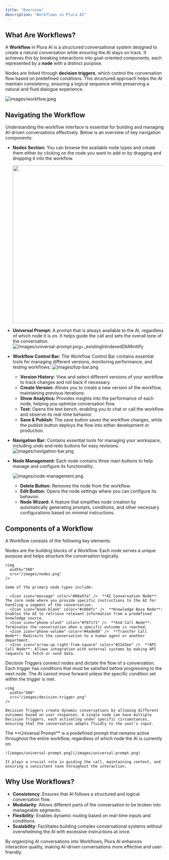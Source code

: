 ```yaml
---
title: "Overview"
description: "Workflows in Plura AI"
---
```


## What Are Workflows?

A **Workflow** in Plura AI is a structured conversational system designed to create a natural conversation while ensuring the AI stays on track. It achieves this by breaking interactions into goal-oriented components, each represented by a **node** with a distinct purpose.

Nodes are linked through **decision triggers**, which control the conversation flow based on predefined conditions. This structured approach helps the AI maintain consistency, ensuring a logical sequence while preserving a natural and fluid dialogue experience.

![images/workflow.jpeg](/images/workflow.jpeg)

## Navigating the Workflow

Understanding the workflow interface is essential for building and managing AI-driven conversations effectively. Below is an overview of key navigation components:

- **Nodes Section:** You can browse the available node types and create them either by clicking on the node you want to add or by dragging and dropping it into the workflow.

  <img
    width="500"
    src="/images/node-section.png"
  />
- **Universal Prompt:** A prompt that is always available to the AI, regardless of which node it is on. It helps guide the call and sets the overall tone of the conversation. ![/images/universal-prompt.png\+\_existingInIndexedDbMintlify](/images/universal-prompt.png)
- **Workflow Control Bar:** The Workflow Control Bar contains essential tools for managing different versions, monitoring performance, and testing workflows. ![images/top-bar.png](/images/top-bar.png)
  - **Version History:** View and select different versions of your workflow to track changes and roll back if necessary.
  - **Create Version:** Allows you to create a new version of the workflow, maintaining previous iterations.
  - **Show Analytics:** Provides insights into the performance of each node, helping you optimize conversation flow.
  - **Test:** Opens the test bench, enabling you to chat or call the workflow and observe its real-time behavior.
  - **Save & Publish:** The save button saves the workflow changes, while the publish button deploys the flow into either development or production.
- **Navigation Bar:** Contains essential tools for managing your workspace, including undo and redo buttons for easy revisions. ![images/navigation-bar.png](/images/navigation-bar.png)
- **Node Management:** Each node contains three main buttons to help manage and configure its functionality.

  ![images/node-management.png](/images/node-management.png)
  - **Delete Button:** Removes the node from the workflow.
  - **Edit Button:** Opens the node settings where you can configure its behavior.
  - **Node Wizard:** A feature that simplifies node creation by automatically generating prompts, conditions, and other necessary configurations based on minimal instructions.

## Components of a Workflow

A Workflow consists of the following key elements:

<Steps>
  <Step title="Nodes">
    Nodes are the building blocks of a Workflow. Each node serves a unique purpose and helps structure the conversation logically.

    <img
      width="500"
      src="/images/nodes.png"
    />

    Some of the primary node types include:

    - <Icon icon="message" color="#60a5fa" />  **AI Conversation Node**: The core node where you provide specific instructions to the AI for handling a segment of the conversation.
    - <Icon icon="book-blank" color="#c084fc" />  **Knowledge Base Node**: Enables the AI to retrieve relevant information from a predefined knowledge source.
    - <Icon icon="phone-slash" color="#f87171" />  **End Call Node**: Terminates the conversation when a specific outcome is reached.
    - <Icon icon="phone-volume" color="#4ade80" />  **Transfer Call Node**: Redirects the conversation to a human agent or another department.
    - <Icon icon="arrow-up-right-from-square" color="#22d3ee" />  **API Call Node**: Allows integration with external systems by making API requests to fetch or send data.
  </Step>
  <Step title="Decision Triggers">
    Decision Triggers connect nodes and dictate the flow of a conversation. Each trigger has conditions that must be satisfied before progressing to the next node. The AI cannot move forward unless the specific condition set within the trigger is met.

    <img
      width="500"
      src="/images/decision-trigger.png"
    />

    Decision Triggers create dynamic conversations by allowing different outcomes based on user responses. A single node can have multiple Decision Triggers, each activating under specific circumstances, ensuring that the conversation adapts fluidly to the user’s input.
  </Step>
  <Step title="Universal Prompt">
    The **Universal Prompt** is a predefined prompt that remains active throughout the entire workflow, regardless of which node the AI is currently on.

    ![images/universal-prompt.png](/images/universal-prompt.png)

    It plays a crucial role in guiding the call, maintaining context, and ensuring a consistent tone throughout the interaction.
  </Step>
</Steps>

## Why Use Workflows?

- **Consistency**: Ensures that AI follows a structured and logical conversation flow.
- **Modularity**: Allows different parts of the conversation to be broken into manageable segments.
- **Flexibility**: Enables dynamic routing based on real-time inputs and conditions.
- **Scalability**: Facilitates building complex conversational systems without overwhelming the AI with excessive instructions at once.

By organizing AI conversations into Workflows, Plura AI enhances interaction quality, making AI-driven conversations more effective and user-friendly.
